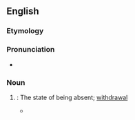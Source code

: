 ==English==

===Etymology===
{{suffix|en|absent|ment}}

===Pronunciation===
* {{IPA|en|/əbˈsɛntmənt/}}

===Noun===
{{en-noun|-}}

# {{lb|en|rare|obsolete}}: The state of being absent; [[withdrawal]]
#* {{RQ:Barrow Sermon|Dead and Buried|passage=a peregrination, or '''absentment''' from the body}}